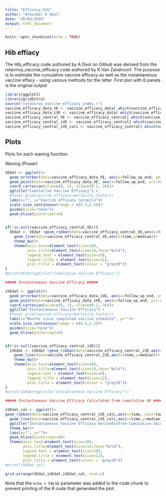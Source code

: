 ```yaml
---
title: "Efficacy_Hib"
author: "Arminder K Deol"
date: "26/04/2019"
output: html_document
---
```


```r
knitr::opts_chunk$set(echo = TRUE)
```

## Hib effiacy

The Hib_efficacy code authored by A Deol on Github was derived from the  rotavirus_vaccine_efficacy code authored by K Van Zandvoort. The purpose is to estimate the cumulative vaccine efficacy as well as the instantaneous vaccine effacy - using various methods for the latter. First plot with 6 panels is the original output



```r
library(ggplot2)
library(gridExtra)
source("rotavirus_vaccine_efficacy_index.r")
vaccine_efficacy_data_VE <- vaccine_efficacy_data[ which(vaccine_efficacy_data$mortality=='VE_data'), ]
vaccine_efficacy_data_iVE <- vaccine_efficacy_data[ which(vaccine_efficacy_data$mortality=='iVE_data'), ]
vaccine_efficacy_central_VE <- vaccine_efficacy_central[ which(vaccine_efficacy_central$mortality=='VE_data' & vaccine_efficacy_central$vaccine_efficacy== "cumulative"), ]
vaccine_efficacy_central_iVE <- vaccine_efficacy_central[ which(vaccine_efficacy_central$mortality=='iVE_data' & vaccine_efficacy_central$vaccine_efficacy== "cumulative"), ]
vaccine_efficacy_central_iVE_calc <- vaccine_efficacy_central[ which(vaccine_efficacy_central$mortality=='VE_data' & vaccine_efficacy_central$vaccine_efficacy== "instantaneous"), ]

```

##  Plots

Plots for each waning function. 

Waning (Power)

```r
VEdat <- ggplot()+
  geom_errorbar(data=vaccine_efficacy_data_VE, aes(x=follow_up_end, ymin=1-rr_high, ymax=1-rr_low))+
  geom_point(data=vaccine_efficacy_data_VE, aes(x=follow_up_end, y=1-rr, size=(cases_vaccine + cases_placebo)))+
  coord_cartesian(ylim=c(0, 1), xlim=c(0.2, 36))+
  ggtitle("Cumulative Vaccine Efficacy") +
  #facet_grid(vaccine_efficacy~mortality_factor)+
  labs(x="", y="Vaccine efficacy (prop)\n")+
  scale_size_continuous(range = c(0.5,2.5))+
  guides(size="none")+
  geom_hline(yintercept=0)
  

if(!is.null(vaccine_efficacy_central_VE)){
  VEdat <- VEdat +geom_ribbon(data=vaccine_efficacy_central_VE,aes(x=time, ymin=low, ymax=high), alpha=0.2)+
    geom_line(data=vaccine_efficacy_central_VE,aes(x=time,y=median))+
    theme_bw()+
    theme(axis.text=element_text(size=10),
          axis.title=element_text(size=14,face="bold"),
          legend.text = element_text(size=10),
          legend.title = element_text(size=12),
          plot.title = element_text(colour = "grey39"))
}
#print(VEdat+ggtitle("Cumulative Vaccine Efficacy"))

##### Instantaneous Vaccine Efficacy #####

iVEdat <- ggplot()+
  geom_errorbar(data=vaccine_efficacy_data_iVE, aes(x=follow_up_end, ymin=1-rr_high, ymax=1-rr_low))+
  geom_point(data=vaccine_efficacy_data_iVE, aes(x=follow_up_end, y=1-rr, size=(cases_vaccine + cases_placebo)))+
  coord_cartesian(ylim=c(0, 1), xlim=c(0.2, 36))+
  ggtitle("Instantaneous Vaccine Efficacy") +
  #facet_grid(vaccine_efficacy~mortality_factor)+
  labs(x="Months since completed vaccine schedule", y="")+
  scale_size_continuous(range = c(0.5,2.5))+
  guides(size="none")+
  geom_hline(yintercept=0)


if(!is.null(vaccine_efficacy_central_iVE)){
  iVEdat <- iVEdat +geom_ribbon(data=vaccine_efficacy_central_iVE,aes(x=time, ymin=low, ymax=high), alpha=0.2)+
    geom_line(data=vaccine_efficacy_central_iVE,aes(x=time,y=median))+
    theme_bw()+
    theme(axis.text=element_text(size=10),
          axis.title=element_text(size=14,face="bold"),
          legend.text = element_text(size=10),
          legend.title = element_text(size=12),
          plot.title = element_text(colour = "grey39"))
}
#print(iVEdat+ggtitle("Instantaneous Vaccine Efficacy"))

##### Instantaneous Vaccine Efficacy Calculated from cumulative VE #####

iVEdat_cal <- ggplot()+
geom_ribbon(data=vaccine_efficacy_central_iVE_calc,aes(x=time, ymin=low, ymax=high), alpha=0.2)+
  geom_line(data=vaccine_efficacy_central_iVE_calc,aes(x=time,y=median))+
  ggtitle("Instantaneous Vaccine Efficacy Derived\nfrom Cumulative Vaccine Efficacy") +
  theme_bw()+
  labs(x="", y="")+
  geom_hline(yintercept=0)+
  theme(axis.text=element_text(size=10),
        axis.title=element_text(size=14,face="bold"),
        legend.text = element_text(size=10),
        legend.title = element_text(size=12),
        plot.title = element_text(colour = "grey39"))
#print(iVEdat_cal)

grid.arrange(VEdat,iVEdat,iVEdat_cal, ncol=3)

```

Note that the `echo = FALSE` parameter was added to the code chunk to prevent printing of the R code that generated the plot.
